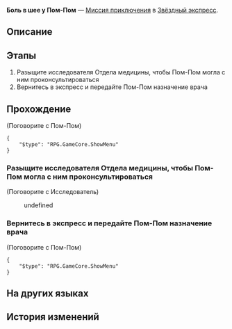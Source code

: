{{Дополнить|Диалоги.}}
{{Миссия Инфобокс
|id              = 4050020
|Название        = 
|Изображение     = Миссия Освоения Боль в шее у Пом-Пом.png
|Тип             = Миссия приключения
|События         = 
|Глава           = 
|Условия         = 
|Персонажи       = Первопроходец; Пом-Пом; Утомлённый исследователь
|СтартЛокация    = [[Звёздный экспресс]] — [[Общий вагон]]
|Локации         = Общий вагон
|Предыдущая      = 
|Следующая       = 
|Награды         = Журнал приключений*1; Protein Rice*1; Кредиты*8 000
}}
'''Боль в шее у Пом-Пом''' — [[Миссия приключения]] в [[Звёздный экспресс]].

==Описание==
{{Описание|<!--официальное описание из Перекрёстка судеб-->}}

==Этапы==
# Разыщите исследователя Отдела медицины, чтобы Пом-Пом могла с ним проконсультироваться
# Вернитесь в экспресс и передайте Пом-Пом назначение врача

==Прохождение==
{{Дополнить}}



;(Поговорите с Пом-Пом)
<!--Unknown TalkSentence: 405000000-->
<pre>{
	"$type": "RPG.GameCore.ShowMenu"
}</pre>
{{Диалог Конец}}

===Разыщите исследователя Отдела медицины, чтобы Пом-Пом могла с ним проконсультироваться===
{{Описание миссии|локация=Базовая зона|Пом-Пом потянула шею и просит вас пойти в Отдел медицины станции, где ей назначат лечение.}}
{{Диалог Начало}}

;(Поговорите с Исследователь)
<!--Unknown TalkSentence: 405200201-->
<!--Unknown TalkSentence: 405200202-->
:{{Диалог|Стрелка}} undefined
<!--Unknown TalkSentence: 405200204-->
<!--Unknown TalkSentence: 405200205-->
{{Диалог Конец}}

===Вернитесь в экспресс и передайте Пом-Пом назначение врача===
{{Описание миссии|локация=Общий вагон|Исследователь Отдела медицины дал вам профессиональную консультацию. Теперь как можно скорее передайте Пом-Пом назначение врача.}}
{{Диалог Начало}}


;(Поговорите с Пом-Пом)
<!--Unknown TalkSentence: 405000000-->
<pre>{
	"$type": "RPG.GameCore.ShowMenu"
}</pre>
{{Диалог Конец}}

==На других языках==
{{На других языках
|en   = Pom-Pom With a Stiff Neck
|zhs  = 落枕的帕姆
|zht  = 落枕的帕姆
|ja   = 寝違えたパム
|ko   = 목에 담 걸린 폼폼
|es   = Pom-Pom con el cuello rígido
|fr   = Pom-Pom a la nuque raide
|ru   = Боль в шее у Пом-Пом
|th   = Pom-Pom คอเคล็ด
|vi   = Pom-Pom Bị Sái Cổ
|de   = Pom-Pom mit steifem Nacken
|id   = Pom-Pom Berleher Kaku
|pt   = Pom-Pom com o Pescoço Rígido
}}

==История изменений==
{{История изменений|2.7}}
